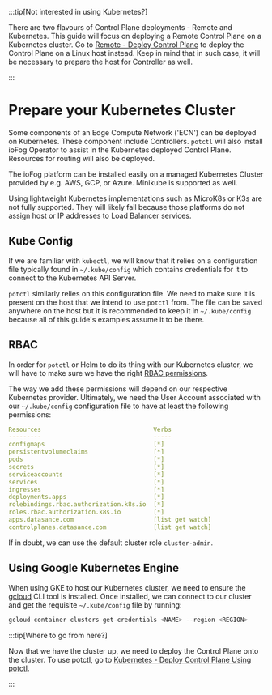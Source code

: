 :::tip[Not interested in using Kubernetes?]
  <p>There are two flavours of Control Plane deployments - Remote and Kubernetes. This guide will focus on deploying a Remote Control Plane on a Kubernetes cluster. Go to <a href="../platform-deployment/remote-control-plane">Remote - Deploy Control Plane</a> to deploy the Control Plane on a Linux host instead. Keep in mind that in such case, it will be necessary to prepare the host for Controller as well.</p>
:::

# Prepare your Kubernetes Cluster

Some components of an Edge Compute Network ('ECN') can be deployed on Kubernetes. These component include Controllers. `potctl` will also install ioFog Operator to assist in the Kubernetes deployed Control Plane. Resources for routing will also be deployed.

The ioFog platform can be installed easily on a managed Kubernetes Cluster provided by e.g. AWS, GCP, or Azure. Minikube is supported as well.

Using lightweight Kubernetes implementations such as MicroK8s or K3s are not fully supported. They will likely fail because those platforms do not assign host or IP addresses to Load Balancer services.

## Kube Config

If we are familiar with `kubectl`, we will know that it relies on a configuration file typically found in `~/.kube/config` which contains credentials for it to connect to the Kubernetes API Server.

`potctl` similarly relies on this configuration file. We need to make sure it is present on the host that we intend to use `potctl` from. The file can be saved anywhere on the host but it is recommended to keep it in `~/.kube/config` because all of this guide's examples assume it to be there.

## RBAC

In order for `potctl` or Helm to do its thing with our Kubernetes cluster, we will have to make sure we have the right [RBAC permissions](https://kubernetes.io/docs/reference/access-authn-authz/rbac/).

The way we add these permissions will depend on our respective Kubernetes provider. Ultimately, we need the User Account associated with our `~/.kube/config` configuration file to have at least the following permissions:

```yaml
Resources                               Verbs
---------                               -----
configmaps                              [*]
persistentvolumeclaims                  [*]
pods                                    [*]
secrets                                 [*]
serviceaccounts                         [*]
services                                [*]
ingresses                               [*]
deployments.apps                        [*]
rolebindings.rbac.authorization.k8s.io  [*]
roles.rbac.authorization.k8s.io         [*]
apps.datasance.com                      [list get watch]
controlplanes.datasance.com             [list get watch]
```

If in doubt, we can use the default cluster role `cluster-admin`.

## Using Google Kubernetes Engine

When using GKE to host our Kubernetes cluster, we need to ensure the [gcloud](https://cloud.google.com/sdk/gcloud/) CLI tool is installed. Once installed, we can connect to our cluster and get the requisite `~/.kube/config` file by running:

```bash
gcloud container clusters get-credentials <NAME> --region <REGION>
```

:::tip[Where to go from here?]
  <p>Now that we have the cluster up, we need to deploy the Control Plane onto the cluster. To use potctl, go to <a href="../platform-deployment/kubernetes-potctl">Kubernetes - Deploy Control Plane Using potctl</a>.</p>
:::


<EditPageAdmonition />